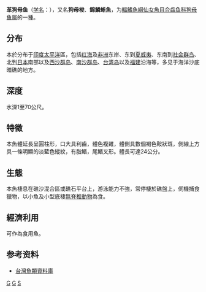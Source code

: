 {{Speciesbox 
| taxon = Synodus dermatogenys
| authority = [[Fowler|Fowler]], 1912
| status = NE
| status_system = IUCN3.1
| synonyms = *''Synodus amaranthus''<br /><small>Waples & Randall, 1989</small>
*''Synodus dermatogennis''<br /><small>Fowler, 1912</small>
}}
'''革狗母鱼'''（[[学名|学名]]：{{lang|la|'''''Synodus dermatogenys'''''}}），又名'''狗母梭'''、'''錦鱗蜥魚'''，为[[輻鰭魚綱|輻鰭魚綱]][[仙女魚目|仙女魚目]][[合齒鱼科|合齒鱼科]][[狗母鱼属|狗母鱼属]]的一[[種|種]]。

==分布==
本於分布于[[印度|印度]][[太平洋|太平洋]]區，包括[[红海|红海]]及[[非洲|非洲]]东岸、东到[[夏威夷|夏威夷]]、东南到[[社会群岛|社会群岛]]、北到[[日本|日本]]南部以及[[西沙群岛|西沙群岛]]、[[南沙群岛|南沙群岛]]、[[台湾岛|台湾岛]]以及[[福建|福建]]沿海等，多见于海洋沙底暗礁的地方。

==深度==
水深1至70公尺。

==特徵==
本魚體延長呈圓柱形，口大具利齒，體色複雜，體側具數個褐色鞍狀斑，側線上方具一條明顯的淡藍色縱紋，有脂鰭，尾鰭叉形。體長可達24公分。

==生態==
本魚棲息在礁沙混合區或礁石平台上，游泳能力不強，常停棲於礁盤上，伺機捕食獵物，以小魚及小型底棲[[無脊椎動物|無脊椎動物]]為食。

==經濟利用==
可作為食用魚。

== 参考资料 ==
{{reflist}}
*[http://fishdb.sinica.edu.tw/ 台灣魚類資料庫] {{Wayback|url=http://fishdb.sinica.edu.tw/ |date=20160304193340 }}

{{Taxonbar}}

[[Category:食用魚|G]]
[[Category:狗母鱼属|G]]
[[Category:1912年描述的魚類|S]]